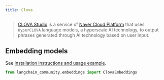```yaml
---
title: Clova
---
```


>[CLOVA Studio](https://api.ncloud-docs.com/docs/ai-naver-clovastudio-summary) is a service
> of [Naver Cloud Platform](https://www.ncloud.com/) that uses `HyperCLOVA` language models,
> a hyperscale AI technology, to output phrases generated through AI technology based on user input.


## Embedding models

See [installation instructions and usage example](/oss/javascript/integrations/text_embedding/clova).

```python
from langchain_community.embeddings import ClovaEmbeddings
```
